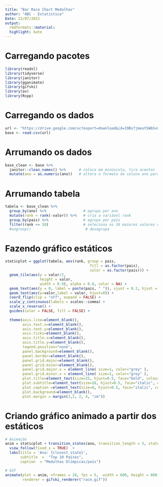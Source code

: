 ---
title: "Bar Race Chart Medalhas"
author: "ABC - Estatística"
Date: 22/07/2021
output:
  rmdformats::material:
  highlight: kate
---
# Carregando pacotes
```{r,message=FALSE}
library(readxl)
library(tidyverse)
library(janitor)
library(gganimate)
library(gifski)
library(av)
library(Rcpp)
```

# Carregando os dados
```{r}
url <- "https://drive.google.com/uc?export=download&id=19BsfjmeuYSWbSvmb_NrGtMIOqdCsfWEa"
base <- read.csv(url)
```
# Arrumando os dados
```{r}
base_clean <- base %>%
  janitor::clean_names() %>%      # coloca em minúscula, tira acentos
  mutate(ano = as.numeric(ano))   # altera o formato da coluna ano para numeric
```
# Arrumando tabela
```{r}
tabela <- base_clean %>%
  group_by(ano) %>%                 # agrupa por ano
  mutate(rank = rank(-valor)) %>%   # cria a variável rank
  group_by(pais) %>%                # agrupa por país
  filter(rank <= 10)                # seleciona os 10 maiores valores do rank
  #ungroup()                         # desagrupa
```
# Fazendo gráfico estáticos
```{r,warning=FALSE}
staticplot = ggplot(tabela, aes(rank, group = pais,
                                       fill = as.factor(pais), 
                                       color = as.factor(pais))) +
  geom_tile(aes(y = valor/2,
                height = valor,
                width = 0.9), alpha = 0.8, color = NA) +
  geom_text(aes(y = 0, label = paste(pais, " ")), vjust = 0.2, hjust = 1) +
  geom_text(aes(y=valor,label = valor, hjust=0)) +
  coord_flip(clip = "off", expand = FALSE) +
  scale_y_continuous(labels = scales::comma) +
  scale_x_reverse() +
  guides(color = FALSE, fill = FALSE) +
  
  theme(axis.line=element_blank(),
        axis.text.x=element_blank(),
        axis.text.y=element_blank(),
        axis.ticks=element_blank(),
        axis.title.x=element_blank(),
        axis.title.y=element_blank(),
        legend.position="none",
        panel.background=element_blank(),
        panel.border=element_blank(),
        panel.grid.major=element_blank(),
        panel.grid.minor=element_blank(),
        panel.grid.major.x = element_line( size=1, color="grey" ),
        panel.grid.minor.x = element_line( size=1, color="grey" ),
        plot.title=element_text(size=25, hjust=0.5, face="bold", colour="grey", vjust=-1),
        plot.subtitle=element_text(size=18, hjust=0.5, face="italic", color="grey"),
        plot.caption =element_text(size=8, hjust=0.5, face="italic", color="grey"),
        plot.background=element_blank(),
        plot.margin = margin(2,2, 2, 4, "cm"))
```

# Criando gráfico animado a partir dos estáticos
```{r,warning=FALSE}
# Animação
anim = staticplot + transition_states(ano, transition_length = 5, state_length = 10) +
  view_follow(fixed_x = TRUE)  +
  labs(title = 'Ano: {closest_state}',
       subtitle  =  "Top 10 Países",
       caption  = "Medalhas Olímpicas/país")

# GIF
animate(plot = anim, nframes = 28, fps = 5,  width = 600, height = 800,
        renderer = gifski_renderer("race.gif"))
```
